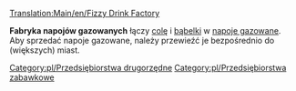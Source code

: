 [[Translation:Main/en/Fizzy Drink Factory]]
{{pl/Przedsiębiorstwa|image=FizzyDrinkFactory.png
|name=Fabryka napojów gazowanych
|climates=[[Main/en/Klimat/Pl#Zabawkowy|Zabawkowy]]
|accepts=[[Main/pl/Cola|Cola]],[[Main/pl/Bąbelki|Bąbelki]]
|produces=[[Main/pl/Napoje gazowane|Napoje gazowane]]
}}

'''Fabryka napojów gazowanych''' łączy [[Main/pl/Cola|colę]] i [[Main/pl/Bąbelki|bąbelki]] w [[Main/pl/Napoje gazowane|napoje gazowane]]. Aby sprzedać napoje gazowane, należy przewieźć je bezpośrednio do (większych) miast.
{{pl/Navbox Industries}}

[[Category:pl/Przedsiębiorstwa drugorzędne]]
[[Category:pl/Przedsiębiorstwa zabawkowe]]